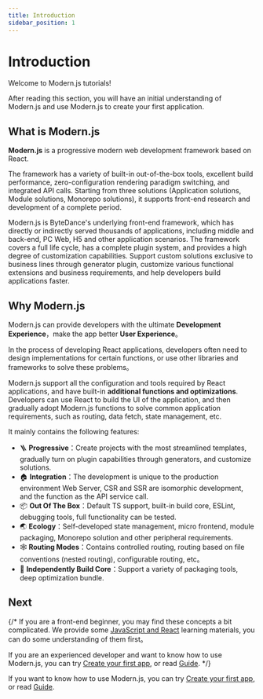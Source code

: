 ```yaml
---
title: Introduction
sidebar_position: 1
---
```


# Introduction

Welcome to Modern.js tutorials!

After reading this section, you will have an initial understanding of Modern.js and use Modern.js to create your first application.

## What is Modern.js

**Modern.js** is a progressive modern web development framework based on React.

The framework has a variety of built-in out-of-the-box tools, excellent build performance, zero-configuration rendering paradigm switching, and integrated API calls. Starting from three solutions (Application solutions, Module solutions, Monorepo solutions), it supports front-end research and development of a complete period.

Modern.js is ByteDance's underlying front-end framework, which has directly or indirectly served thousands of applications, including middle and back-end, PC Web, H5 and other application scenarios. The framework covers a full life cycle, has a complete plugin system, and provides a high degree of customization capabilities. Support custom solutions exclusive to business lines through generator plugin, customize various functional extensions and business requirements, and help developers build applications faster.

## Why Modern.js

Modern.js can provide developers with the ultimate **Development Experience**，make the app better **User Experience**。

In the process of developing React applications, developers often need to design implementations for certain functions, or use other libraries and frameworks to solve these problems。

Modern.js support all the configuration and tools required by React applications, and have built-in **additional functions and optimizations**. Developers can use React to build the UI of the application, and then gradually adopt Modern.js functions to solve common application requirements, such as routing, data fetch, state management, etc.

It mainly contains the following features:

- 🪜 **Progressive**：Create projects with the most streamlined templates, gradually turn on plugin capabilities through generators, and customize solutions.
- 🏠 **Integration**：The development is unique to the production environment Web Server, CSR and SSR are isomorphic development, and the function as the API service call.
- 📦 **Out Of The Box**：Default TS support, built-in build core, ESLint, debugging tools, full functionality can be tested.
- 🌏 **Ecology**：Self-developed state management, micro frontend, module packaging, Monorepo solution and other peripheral requirements.
- 🕸 **Routing Modes**：Contains controlled routing, routing based on file conventions (nested routing), configurable routing, etc。
- 🚀 **Independently Build Core**：Support a variety of packaging tools, deep optimization bundle.

## Next

{/* If you are a front-end beginner, you may find these concepts a bit complicated. We provide some [JavaScript and React](/tutorials/foundations/basic) learning materials, you can do some understanding of them first。

If you are an experienced developer and want to know how to use Modern.js, you can try [Create your first app](/tutorials/first-app/c01-start), or read [Guide](/guides/get-started/quick-start).  */}

If you want to know how to use Modern.js, you can try [Create your first app](/tutorials/first-app/c01-start), or read [Guide](/guides/get-started/quick-start).
